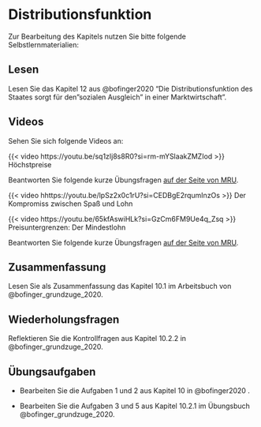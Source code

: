 # Distributionsfunktion

Zur Bearbeitung des Kapitels nutzen Sie bitte folgende Selbstlernmaterialien:

## Lesen

Lesen Sie das Kapitel 12 aus @bofinger2020 "Die Distributionsfunktion des Staates sorgt für den "sozialen Ausgleich" in einer Marktwirtschaft".


## Videos

Sehen Sie sich folgende Videos an:

::: {#vid-dist1}
{{< video https://youtu.be/sq1zIj8s8R0?si=rm-mYSlaakZMZIod >}}
Höchstpreise
:::

Beantworten Sie folgende kurze Übungsfragen [auf der Seite von MRU](https://mru.org/practice-questions/price-ceiling-practice-questions).




::: {.callout-tip collapse="true" title="Video: Der Kompromiss zwischen Spaß und Lohn: No Such Thing as a Free Lunch"}
<div>

::: {#vid-am2}
{{< video hhttps://youtu.be/lpSz2x0c1rU?si=CEDBgE2rqumInzOs >}} 
Der Kompromiss zwischen Spaß und Lohn
:::

</div>
:::

::: {.callout-tip collapse="true" title="Video: Preisuntergrenzen: Der Mindestlohn"}
<div>

::: {#vid-am3}
{{< video https://youtu.be/65kfAswiHLk?si=GzCm6FM9Ue4q_Zsq >}} 
Preisuntergrenzen: Der Mindestlohn
:::

</div>

Beantworten Sie folgende kurze Übungsfragen [auf der Seite von MRU](https://mru.org/practice-questions/price-floors-minimum-wage-practice-questions).
:::


## Zusammenfassung

Lesen Sie als Zusammenfassung das Kapitel 10.1 im Arbeitsbuch von @bofinger_grundzuge_2020.

## Wiederholungsfragen

Reflektieren Sie die Kontrollfragen aus Kapitel 10.2.2 in @bofinger_grundzuge_2020.



## Übungsaufgaben

-   Bearbeiten Sie die Aufgaben 1 und 2 aus Kapitel 10 in @bofinger2020 .

-   Bearbeiten Sie die Aufgaben 3 und 5 aus Kapitel 10.2.1 im Übungsbuch @bofinger_grundzuge_2020.
